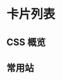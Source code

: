 
# 卡片列表
## CSS 概览
<div style={{overflowX: 'auto'}}>
  <div class='
    flex justify-center 
    rounded-lg p-4 bg-stripes-indigo 
    space-x-4
  '
    style={{width: 980}}
  >
    <div class='space-y-3'>
      <NavList
        title="布局"
        list={[
          'Flex 布局',
          'Grid 布局',
          'Position 布局',
          '盒模型',
          '表格布局',
          '列布局',
        ]}
      />
      <NavList
        title="尺寸"
        list={[
          '宽',
          '高',
        ]}
      />
    </div>
    <div class='space-y-3'>
      <NavList
        title="间距"
        list={[
          'Margin',
          'Padding',
        ]}
      />
      <NavList
        title="图片 & 背景"
        list={[
          '常规：位置等',
          'background-size；object-fit',
          '背景色渐变',
          '滤镜',
        ]}
      />
    </div>
    <div class='space-y-3'>
      <NavList
        title="文字"
        list={[
          '常规： 字体，大小，颜色',
          '行高',
          '超出隐藏',
          '英文转大小写',
        ]}
      />
      <NavList
        title="边框"
        list={[
          'border',
          '圆角',
          '盒阴影',
          'outline'
        ]}
      />
    </div>
    <div class='space-y-3'>
      <NavList
        title="效果"
        list={[
          '渐变',
          '动画',
          '变形'
        ]}
      />
      <NavList
        title="杂项"
        list={[
          '鼠标',
          '滚动条',
          '选中(User Select)',
        ]}
      />
    </div>
  </div>
</div>

## 常用站
<div
  class="my-4 rounded-lg p-4 bg-stripes-indigo"
  style={{width: 980}}
>
  <LinkGroup
    list={[
      {
        title: 'tailwind 官网',
        description: 'Unity First',
        url: 'https://tailwindcss.com/docs/'
      },
      {
        title: 'tailwind playground',
        description: '',
        url: 'https://play.tailwindcss.com/'
      },
      {
        title: 'tailwind 官网',
        description: 'Unity First',
        url: 'https://tailwindcss.com/docs/'
      },
      {
        title: 'tailwind playground3',
        description: '',
        url: 'https://play.tailwindcss.com/'
      },
      {
        title: 'tailwind 官网4',
        description: 'Unity First',
        url: 'https://tailwindcss.com/docs/'
      },
      {
        title: 'tailwind playground6',
        description: '',
        url: 'https://play.tailwindcss.com/'
      },
    ]}
  />
</div>